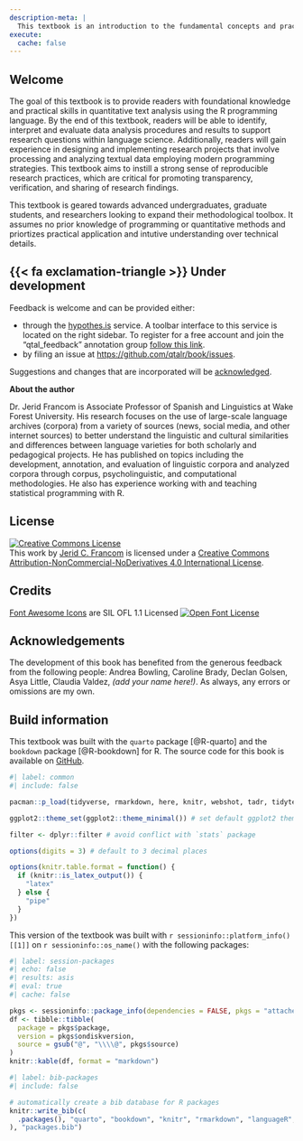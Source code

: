 ```yaml
---
description-meta: |
  This textbook is an introduction to the fundamental concepts and practical programming skills from Data Science that are increasingly employed in a variety of language-centered fields and sub-fields applied to the task of quantitative text analysis. It is geared towards advanced undergraduates, graduate students, and researchers looking to expand their methodological toolbox.
execute: 
  cache: false
---
```


<!--

Content:

- [ ] Shoot for 5k words per chapter (12*5k = 60k words)

- [ ] Add a further reading section to each chapter!
- [ ] In addition to "Consider this" sections, include "Dive deeper" sections which point readers to more advanced topics.
- [ ] Use ChatGPT for quotes to the beginnings of chapters
- [ ] [plausible](https://plausible.io/) is a privacy-conscious alternative to Google Analytics (paid service, or self-hosted)

Exercises:

- [ ] Change lab names to reflect the task in a more inviting hands-on way. For example, "Dataset manipulation: tokenization and joining datasets" could become "Consumer Reviews of Amazon Products for sentiment analysis".
- [ ] Change recipe and lab numbering to mimic the chapter numbering. That is instead of Preface (Ch. 0) Recipe #1 and Lab #1 --change to Recipe #0 and Lab #0? Then chapter 1 will have Recipe and Lab #1 and so on.
- [ ] (ChatGPT prompt) Write some conceptual questions/ hands-on exercises for a textbook on quantitative text analysis for linguistics using R, specifically for a chapter entitled "understanding data" with the following chapter summary: 

Formatting:
- [x] Change callouts to greyscale (no color)
  - [x] Edit Latex output to include callout icons (used in HTML)
    - Possible solution: https://stackoverflow.com/questions/74647399/define-a-new-callout-in-quarto (Not sure if this will work for PDF output)
  - [x] Change code blocks to greyscale (no color)
- [ ] Change images and figures (plots) to greyscale (no color)
  - [ ] For plots, create a function that will change the default ggplot2 theme to greyscale (no color)
- [ ] Change tables and verbatim wrapping for latex output
- [ ] Add `fig-` and `tbl-` to all figures and tables and connect these to the text. The print book will not necessarily have these elements and the text coordinated in a linear fashion.
- [ ] Change hand-drawn figures to `ggplot2` figures or `mermaid` diagrams.
- [ ] Consider what to do with the hand-drawn visual summaries and the DIKI hierarchy.
  - [ ] Possible solution is draw.io (https://www.draw.io/) or mermaid (https://mermaid-js.github.io/mermaid/#/)
- [ ] Update images to high-res, greyscale, and add alt text (see @fig-summaries-boxplots-belc)
- [ ] Update any mermaid diagrams to greyscale, alt-text, and correct sizing
- [ ] Add indexing to the key terms in the book (can Quarto do HTML indexing?)
- [ ] Fix package info listing --for all packages used in the book.
- [ ] Add a section on how to cite the book.
- [ ] Add citations for data/ datasets used in the book.
- [ ] Add a section on how to report errors in the book.
- [ ] Add appropriate creative commons license for the web book.

 -->

## Welcome {.unnumbered .unlisted}

The goal of this textbook is to provide readers with foundational knowledge and practical skills in quantitative text analysis using the R programming language. By the end of this textbook, readers will be able to identify, interpret and evaluate data analysis procedures and results to support research questions within language science. Additionally, readers will gain experience in designing and implementing research projects that involve processing and analyzing textual data employing modern programming strategies. This textbook aims to instill a strong sense of reproducible research practices, which are critical for promoting transparency, verification, and sharing of research findings.

This textbook is geared towards advanced undergraduates, graduate students, and researchers looking to expand their methodological toolbox. It assumes no prior knowledge of programming or quantitative methods and priortizes practical application and intutive understanding over technical details.

::: {.callout .content-visible when-format="html"}
## {{< fa exclamation-triangle >}} Under development

Feedback is welcome and can be provided either:

- through the [hypothes.is](https://web.hypothes.is/) service. A toolbar interface to this service is located on the right sidebar. To register for a free account and join the "qtal_feedback" annotation group [follow this link](https://hypothes.is/groups/wppaYKxy/qtal-feedback). 
- by filing an issue at <https://github.com/qtalr/book/issues>. 

Suggestions and changes that are incorporated will be [acknowledged](#acknowledgements).
:::

**About the author**

Dr. Jerid Francom is Associate Professor of Spanish and Linguistics at Wake Forest University. His research focuses on the use of large-scale language archives (corpora) from a variety of sources (news, social media, and other internet sources) to better understand the linguistic and cultural similarities and differences between language varieties for both scholarly and pedagogical projects. He has published on topics including the development, annotation, and evaluation of linguistic corpora and analyzed corpora through corpus, psycholinguistic, and computational methodologies. He also has experience working with and teaching statistical programming with R.

## License {.unnumbered}

<a rel="license" href="http://creativecommons.org/licenses/by-nc-nd/4.0/"><img alt="Creative Commons License" style="border-width:0" src="https://i.creativecommons.org/l/by-nc-nd/4.0/88x31.png" /></a><br />This work by [Jerid C. Francom](https://francojc.github.io/) is licensed under a <a rel="license" href="http://creativecommons.org/licenses/by-nc-nd/4.0/">Creative Commons Attribution-NonCommercial-NoDerivatives 4.0 International License</a>.

## Credits {.unnumbered}

<!--SIL Open Font License-->
[Font Awesome Icons](https://fontawesome.com/) are SIL OFL 1.1 Licensed
<a rel="license" href="https://scripts.sil.org/OFL">
<img alt="Open Font License" border="0"
src="figures/i-OFLLogoCircWB.png"/></a>
<!--/SIL Open Font License-->

## Acknowledgements {#acknowledgements .unnumbered}

The development of this book has benefited from the generous feedback from the following people: Andrea Bowling, Caroline Brady, Declan Golsen, Asya Little, Claudia Valdez, *(add your name here!)*. As always, any errors or omissions are my own.

## Build information {.unnumbered}

This textbook was built with the `quarto` package [@R-quarto] and the `bookdown` package [@R-bookdown] for R. The source code for this book is available on [GitHub](https://github.com/qtalr/book).

<!-- 
 - [ ] Replace `tadr` with `qtalrkit`.  
-->

```r
#| label: common
#| include: false

pacman::p_load(tidyverse, rmarkdown, here, knitr, webshot, tadr, tidytext) # default packages

ggplot2::theme_set(ggplot2::theme_minimal()) # set default ggplot2 theme

filter <- dplyr::filter # avoid conflict with `stats` package

options(digits = 3) # default to 3 decimal places

options(knitr.table.format = function() {
  if (knitr::is_latex_output()) {
    "latex"
  } else {
    "pipe"
  }
})
```


This version of the textbook was built with `r sessioninfo::platform_info()[[1]]` on `r sessioninfo::os_name()` with the following packages: 

```r
#| label: session-packages
#| echo: false
#| results: asis
#| eval: true
#| cache: false

pkgs <- sessioninfo::package_info(dependencies = FALSE, pkgs = "attached")
df <- tibble::tibble(
  package = pkgs$package,
  version = pkgs$ondiskversion,
  source = gsub("@", "\\\\@", pkgs$source)
)
knitr::kable(df, format = "markdown")
```


```r
#| label: bib-packages
#| include: false

# automatically create a bib database for R packages
knitr::write_bib(c(
  .packages(), "quarto", "bookdown", "knitr", "rmarkdown", "languageR", "infer", "rvest", "rsyntax", "rtweet", "tidymodels", "textrecipes", "tidytext", "quanteda.corpora", "qtalrkit", "tinytex", "devtools", "usethis", "swirl"
), "packages.bib")
```
